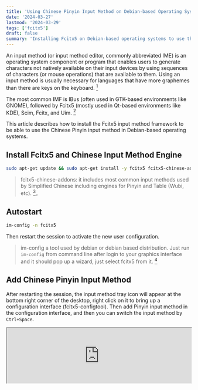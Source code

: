 ```yaml
---
title: 'Using Chinese Pinyin Input Method on Debian-based Operating Systems'
date: '2024-03-27'
lastmod: '2024-03-29'
tags: ['fcitx5']
draft: false
summary: 'Installing Fcitx5 on Debian-based operating systems to use the Chinese Pinyin input method'
---
```


An input method (or input method editor, commonly abbreviated IME) is an operating system component or program that enables users to generate characters not natively available on their input devices by using sequences of characters (or mouse operations) that are available to them. Using an input method is usually necessary for languages that have more graphemes than there are keys on the keyboard. [^1]

The most common IMF is IBus (often used in GTK-based environments like GNOME), followed by Fcitx5 (mostly used in Qt-based environments like KDE), Scim, Fcitx, and Uim. [^2]

This article describes how to install the Fcitx5 input method framework to be able to use the Chinese Pinyin input method in Debian-based operating systems.

## Install Fcitx5 and Chinese Input Method Engine

```bash
sudo apt-get update && sudo apt-get install -y fcitx5 fcitx5-chinese-addons
```

> fcitx5-chinese-addons: it includes most common input methods used by Simplified Chinese including engines for Pinyin and Table (Wubi, etc). [^3]。

## Autostart

```bash
im-config -n fcitx5
```

Then restart the session to activate the new user configuration.

> im-config a tool used by debian or debian based distribution. Just run `im-config` from command line after login to your graphics interface and it should pop up a wizard, just select fcitx5 from it. [^4]

## Add Chinese Pinyin Input Method

After restarting the session, the input method tray icon will appear at the bottom right corner of the desktop, right click on it to bring up a configuration interface (fcitx5-configtool). Then add Pinyin input method in the configuration interface, and then you can switch the input method by `Ctrl+Space`.

<iframe
  title="QWidget based"
  src="https://www.youtube.com/embed/b6x2Y363la4?&rel=0"
  width="100%"
  allowFullScreen={true}
  className="h-[300px] sm:h-[500px]"
/>

> fcitx5-configtool is a Qt-based GUI tool that provides user friendly configuration interface for Fcitx 5. [^5]

## FAQ

### When use Ctrl + Space, Fcitx cannot be triggered on

- Chromium or any other chromium based browser (E.g. Microsoft Edge)

  I configured the following environment variables and restarted Chromium or an application built with Electron and the issue was successfully resolved. [^6]

  ```bash
  export GTK_IM_MODULE=xim
  export QT_IM_MODULE=fcitx
  export XMODIFIERS=@im=fcitx
  ```

- Tauri based applications

  The problem was solved after I ran `sudo apt-get install ibus` from the command line to download IBus.

> If you are experiencing a problem not listed above, perhaps refer to the [Fcitx Wiki: FAQ](https://fcitx-im.org/wiki/FAQ)

[^1]: [Wikipedia: Input method](https://en.wikipedia.org/wiki/Input_method)
[^2]: [Arch Linux Wiki: Input method](https://wiki.archlinux.org/title/Input_method)
[^3]: [Debian Wiki: Fcitx5](https://wiki.debian.org/I18n/Fcitx5)
[^4]: [Setup Fcitx: Autostart](https://fcitx-im.org/wiki/Setup_Fcitx_5#Autostart)
[^5]: [Fcitx5: Configtool](<https://fcitx-im.org/wiki/Configtool_(Fcitx_5)>)
[^6]: [Chrome or chromium can not use ibus](https://askubuntu.com/questions/1412097/chrome-or-chromium-can-not-use-ibus)
